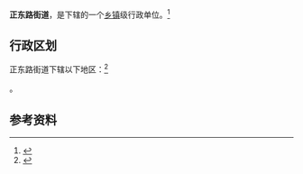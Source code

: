 {{中国乡级行政区
|景观照片文件名 = 
|景观照片描述 = 
|汉语拼音 = 
|其他语言 = 
|其他语言名称 = 
|旧称 = 
|地名出处 = 
|位置图文件名 = 
|位置图描述 = 
|自定义图片= 
|建置时间 = 
|政府驻地 = 
|毗邻 = 
|总面积 = 
|总人口 = 
|总人口年份 = 
|户籍人口 = 
|户籍人口年份 = 
|常住人口 = 
|常住人口年份 = 
|人口密度 = 
|GDP = 
|GDP年份 = 
|邮政编码 = 
|电话区号 = 511
|官方网站 = 
|网站名称 = 
|32/11/02/001/000}}

'''正东路街道'''，是{{PRC admin/fullname|32/11/02/001/000|3}}下辖的一个[[乡镇|乡镇]]级行政单位。<ref>{{PRC admin/ref sgc|{{PRC admin/parent|32/11/02/001/000}}}}</ref>

== 行政区划 ==

正东路街道下辖以下地区：<ref>{{PRC admin/ref sgc|32/11/02/001/000}}</ref>

{{PRC admin/children|32/11/02/001/000}}。

== 参考资料 ==

{{reflist}}

{{PRC admin/navcat|32/11/02/001/000}}
{{江苏行政区划小作品}}